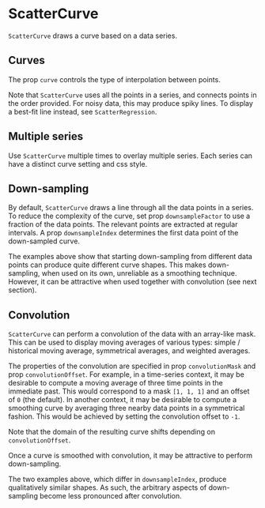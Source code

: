 
# ScatterCurve

<Meta of={ScatterCurveStories} />

`ScatterCurve` draws a curve based on a data series.

<ArgTypes of={ScatterCurveStories} />

## Curves

The prop `curve` controls the type of interpolation between points.

<Canvas of={ScatterCurveStories.LinearCurve} />
<Canvas of={ScatterCurveStories.StepCurve} />

Note that `ScatterCurve` uses all the points in a series, and connects points in the order provided.
For noisy data, this may produce spiky lines.
To display a best-fit line instead, see `ScatterRegression`.

## Multiple series

Use `ScatterCurve` multiple times to overlay multiple series.
Each series can have a distinct curve setting and css style.

<Canvas of={ScatterCurveStories.MultipleSeries} />

## Down-sampling

By default, `ScatterCurve` draws a line through all the data points in a series.
To reduce the complexity of the curve, set prop `downsampleFactor` to use a fraction of the data points.
The relevant points are extracted at regular intervals.
A prop `downsampleIndex` determines the first data point of the down-sampled curve.

<Canvas of={ScatterCurveStories.DownsampleIndex0} />
<Canvas of={ScatterCurveStories.DownsampleIndex1} />

The examples above show that starting down-sampling from different data points can produce quite different curve shapes.
This makes down-sampling, when used on its own, unreliable as a smoothing technique.
However, it can be attractive when used together with convolution (see next section).

## Convolution

`ScatterCurve` can perform a convolution of the data with an array-like mask.
This can be used to display moving averages of various types: simple / historical moving average, symmetrical averages,
and weighted averages.

The properties of the convolution are specified in prop `convolutionMask` and prop `convolutionOffset`.
For example, in a time-series context, it may be desirable to compute a moving average of three time points in the immediate past.
This would correspond to a mask `[1, 1, 1]` and an offset of `0` (the default).
In another context, it may be desirable to compute a smoothing curve by averaging three nearby data points in a symmetrical fashion.
This would be achieved by setting the convolution offset to `-1`.

<Canvas of={ScatterCurveStories.HistoricAverage} />
<Canvas of={ScatterCurveStories.SymmetricAverage} />

Note that the domain of the resulting curve shifts depending on `convolutionOffset`.

Once a curve is smoothed with convolution, it may be attractive to perform down-sampling.

<Canvas of={ScatterCurveStories.AveragedDownsampledIndex0} />
<Canvas of={ScatterCurveStories.AveragedDownsampledIndex1} />

The two examples above, which differ in `downsampleIndex`, produce qualitatively similar shapes.
As such, the arbitrary aspects of down-sampling become less pronounced after convolution.
